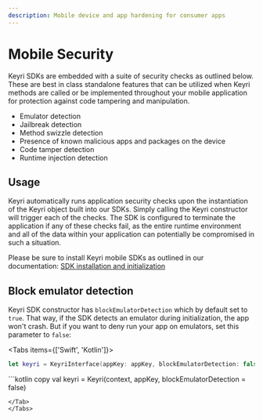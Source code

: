 ```yaml
---
description: Mobile device and app hardening for consumer apps
---
```



# Mobile Security

Keyri SDKs are embedded with a suite of security checks as outlined below. These
are best in class standalone features that can be utilized when Keyri methods
are called or be implemented throughout your mobile application for protection
against code tampering and manipulation.

- Emulator detection
- Jailbreak detection
- Method swizzle detection
- Presence of known malicious apps and packages on the device
- Code tamper detection
- Runtime injection detection

## Usage

Keyri automatically runs application security checks upon the instantiation of
the Keyri object built into our SDKs. Simply calling the Keyri constructor will
trigger each of the checks. The SDK is configured to terminate the application
if any of these checks fail, as the entire runtime environment and all of the
data within your application can potentially be compromised in such a situation.

Please be sure to install Keyri mobile SDKs as outlined in our documentation:
[SDK installation and initialization](./mobile-sdks/installation)

## Block emulator detection

Keyri SDK constructor has `blockEmulatorDetection` which by default set to `true`.
That way, if the SDK detects an emulator during initialization, the app won't crash.
But if you want to deny run your app on emulators, set this parameter to `false`:

<Tabs items={['Swift', 'Kotlin']}>
<Tab>
```swift copy
let keyri = KeyriInterface(appKey: appKey, blockEmulatorDetection: false)

````
</Tab>
<Tab>
```kotlin copy
val keyri = Keyri(context, appKey, blockEmulatorDetection = false)

````
</Tab>
</Tabs>

